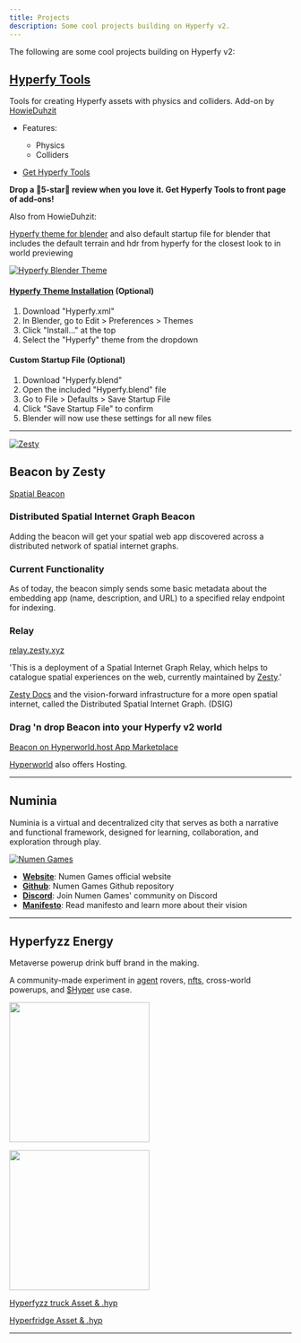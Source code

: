 ```yaml
---
title: Projects
description: Some cool projects building on Hyperfy v2.
---
```


The following are some cool projects building on Hyperfy v2:


## [Hyperfy Tools](/resources/3d/#hyperfy-tools/)
<Badge text="Blender Add-on" variant="tip" />

Tools for creating Hyperfy assets with physics and colliders.
Add-on by [HowieDuhzit](/socials/x/#howieduhzit)

* Features:
  + Physics
  + Colliders


* [Get Hyperfy Tools](https://extensions.blender.org/addons/hyperfy-tools/)

**Drop a 🌟5-star🌟 review when you love it.  Get Hyperfy Tools to front page of add-ons!**


Also from HowieDuhzit:

[Hyperfy theme for blender](https://github.com/HowieDuhzit/Hyperfy-Tools/blob/main/Hyperfy.xml) and also default startup file for blender that includes the default terrain and hdr from hyperfy for the closest look to in world previewing

[![Hyperfy Blender Theme](/assets/hyperfy-blender-theme.webp)](/assets/hyperfy-blender-theme.webp)


#### [Hyperfy Theme Installation](https://github.com/HowieDuhzit/Hyperfy-Tools/tree/main?tab=readme-ov-file#installation) (Optional)
1. Download "Hyperfy.xml"
2. In Blender, go to Edit > Preferences > Themes
3. Click "Install..." at the top
4. Select the "Hyperfy" theme from the dropdown

#### Custom Startup File (Optional)
1. Download "Hyperfy.blend"
2. Open the included "Hyperfy.blend" file
3. Go to File > Defaults > Save Startup File
4. Click "Save Startup File" to confirm
5. Blender will now use these settings for all new files


---


[![Zesty](/assets/zesty.webp)](/assets/zesty.webp)


## Beacon by Zesty
[Spatial Beacon](https://github.com/zestyxyz/beacon)

### Distributed Spatial Internet Graph Beacon
Adding the beacon will get your spatial web app discovered across a distributed network of spatial internet graphs.

### Current Functionality
As of today, the beacon simply sends some basic metadata about the embedding app (name, description, and URL) to a specified relay endpoint for indexing.


### Relay
[relay.zesty.xyz](https://relay.zesty.xyz/)

'This is a deployment of a Spatial Internet Graph Relay, which helps to catalogue spatial experiences on the web, currently maintained by [Zesty](https://www.zesty.xyz/).'

[Zesty Docs](https://docs.zesty.xyz/graph/overview) and the vision-forward infrastructure for a more open spatial internet, called the Distributed Spatial Internet Graph. (DSIG)

### Drag 'n drop Beacon into your Hyperfy v2 world

[Beacon on Hyperworld.host App Marketplace](https://hyperworld.host/marketplace)

[Hyperworld](/hosting/providers) also offers Hosting.

---

## **Numinia**


Numinia is a virtual and decentralized city that serves as both a narrative and functional framework, designed for learning, collaboration, and exploration through play.

[![Numen Games](/assets/Numen_Games_Logo.webp)](/assets/Numen_Games_Logo.webp)


* **[Website](https://numen.games/)**: Numen Games official website
* **[Github](https://github.com/numengames)**: Numen Games Github repository
* **[Discord](https://discord.gg/ASwwdd24pp)**: Join Numen Games' community on Discord
* **[Manifesto](https://numen.games/manifesto)**: Read manifesto and learn more about their vision

---

## Hyperfyzz Energy

Metaverse powerup drink buff brand in the making.

A community-made experiment in [agent](/guides/ai/agents/) rovers, [nfts](/guides/web3/), cross-world powerups, and [$Hyper](/brand/token/) use case.


[<img src="/assets/hyperfyzzz.webp" width="250"/>](/assets/hyperfyzzz.webp)


[<img src="/assets/hyperfyzz-truck.webp" width="250"/>](/assets/hyperfyzz-truck.webp)


[Hyperfyzz truck Asset & .hyp](/community/assets/#hypertruck)


[Hyperfridge Asset & .hyp](/community/assets/#hyperfridge)

---


